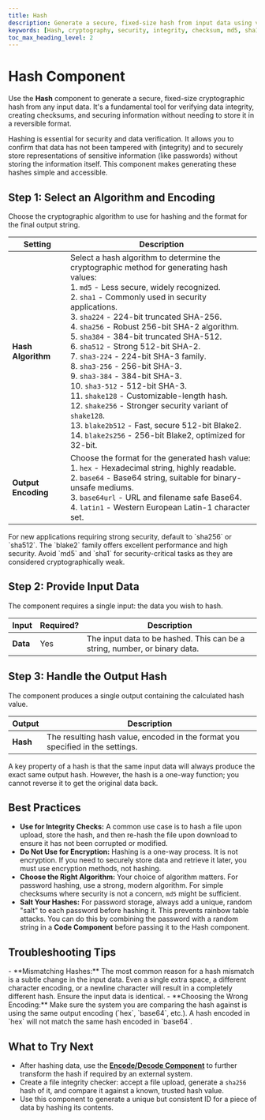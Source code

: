 ```yaml
---
title: Hash
description: Generate a secure, fixed-size hash from input data using various cryptographic algorithms to ensure data integrity.
keywords: [Hash, cryptography, security, integrity, checksum, md5, sha1, sha256, blake2]
toc_max_heading_level: 2
---
```


# Hash Component

Use the **Hash** component to generate a secure, fixed-size cryptographic hash from any input data. It's a fundamental tool for verifying data integrity, creating checksums, and securing information without needing to store it in a reversible format.

<InfoCallout title="Why this matters">
Hashing is essential for security and data verification. It allows you to confirm that data has not been tampered with (integrity) and to securely store representations of sensitive information (like passwords) without storing the information itself. This component makes generating these hashes simple and accessible.
</InfoCallout>

<Arcade src="https://demo.arcade.software/l8ZresAi5lORcDtYKQBN?embed&embed_mobile=tab&embed_desktop=inline&show_copy_link=true" title="Hash | SmythOS" />

<Spacer size="md" />

## Step 1: Select an Algorithm and Encoding

Choose the cryptographic algorithm to use for hashing and the format for the final output string.

| Setting          | Description                                                                                                                                                                                                                                                                                                                                                                                                                                                                                                                                                                                                                                                                                                                                                                                                                                                                                                                                                                                                                              |
|------------------|------------------------------------------------------------------------------------------------------------------------------------------------------------------------------------------------------------------------------------------------------------------------------------------------------------------------------------------------------------------------------------------------------------------------------------------------------------------------------------------------------------------------------------------------------------------------------------------------------------------------------------------------------------------------------------------------------------------------------------------------------------------------------------------------------------------------------------------------------------------------------------------------------------------------------------------------------------------------------------------------------------------------------------------|
| **Hash Algorithm** | Select a hash algorithm to determine the cryptographic method for generating hash values: <br/> 1. `md5` - Less secure, widely recognized. <br/> 2. `sha1` - Commonly used in security applications. <br/> 3. `sha224` - 224-bit truncated SHA-256. <br/> 4. `sha256` - Robust 256-bit SHA-2 algorithm. <br/> 5. `sha384` - 384-bit truncated SHA-512. <br/> 6. `sha512` - Strong 512-bit SHA-2. <br/> 7. `sha3-224` - 224-bit SHA-3 family. <br/> 8. `sha3-256` - 256-bit SHA-3. <br/> 9. `sha3-384` - 384-bit SHA-3. <br/> 10. `sha3-512` - 512-bit SHA-3. <br/> 11. `shake128` - Customizable-length hash. <br/> 12. `shake256` - Stronger security variant of `shake128`. <br/> 13. `blake2b512` - Fast, secure 512-bit Blake2. <br/> 14. `blake2s256` - 256-bit Blake2, optimized for 32-bit.                                                                                                |
| **Output Encoding**| Choose the format for the generated hash value: <br/> 1. `hex` - Hexadecimal string, highly readable. <br/> 2. `base64` - Base64 string, suitable for binary-unsafe mediums. <br/> 3. `base64url` - URL and filename safe Base64. <br/> 4. `latin1` - Western European Latin-1 character set.                                                                                                                                                                                                                                                                                                                                                                                                                                                                                                                                                                                                                                                                                                                                             |

<TipCallout title="Which Algorithm Should I Use?">
For new applications requiring strong security, default to `sha256` or `sha512`. The `blake2` family offers excellent performance and high security. Avoid `md5` and `sha1` for security-critical tasks as they are considered cryptographically weak.
</TipCallout>

<Spacer size="md" />

## Step 2: Provide Input Data

The component requires a single input: the data you wish to hash.

| Input   | Required?                   | Description                                                                 |
|---------|-----------------------------|-----------------------------------------------------------------------------|
| **Data**| <Badge type="required">Yes</Badge> | The input data to be hashed. This can be a string, number, or binary data. |

<Spacer size="md" />

## Step 3: Handle the Output Hash

The component produces a single output containing the calculated hash value.

| Output   | Description                                                     |
|----------|-----------------------------------------------------------------|
| **Hash** | The resulting hash value, encoded in the format you specified in the settings. |

<InfoCallout>
A key property of a hash is that the same input data will always produce the exact same output hash. However, the hash is a one-way function; you cannot reverse it to get the original data back.
</InfoCallout>

<Spacer size="md" />

## Best Practices

- **Use for Integrity Checks:** A common use case is to hash a file upon upload, store the hash, and then re-hash the file upon download to ensure it has not been corrupted or modified.
- **Do Not Use for Encryption:** Hashing is a one-way process. It is not encryption. If you need to securely store data and retrieve it later, you must use encryption methods, not hashing.
- **Choose the Right Algorithm:** Your choice of algorithm matters. For password hashing, use a strong, modern algorithm. For simple checksums where security is not a concern, `md5` might be sufficient.
- **Salt Your Hashes:** For password storage, always add a unique, random "salt" to each password before hashing it. This prevents rainbow table attacks. You can do this by combining the password with a random string in a **Code Component** before passing it to the Hash component.

<Spacer size="md" />

## Troubleshooting Tips

<InfoCallout title="If your hash is incorrect...">
- **Mismatching Hashes:** The most common reason for a hash mismatch is a subtle change in the input data. Even a single extra space, a different character encoding, or a newline character will result in a completely different hash. Ensure the input data is identical.
- **Choosing the Wrong Encoding:** Make sure the system you are comparing the hash against is using the same output encoding (`hex`, `base64`, etc.). A hash encoded in `hex` will not match the same hash encoded in `base64`.
</InfoCallout>

<Spacer size="md" />

## What to Try Next

- After hashing data, use the **[Encode/Decode Component](/docs/agent-studio/components/crypto/encode-decode)** to further transform the hash if required by an external system.
- Create a file integrity checker: accept a file upload, generate a `sha256` hash of it, and compare it against a known, trusted hash value.
- Use this component to generate a unique but consistent ID for a piece of data by hashing its contents.
